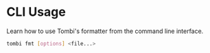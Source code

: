 # CLI Usage

Learn how to use Tombi's formatter from the command line interface.

```bash
tombi fmt [options] <file...>
```
